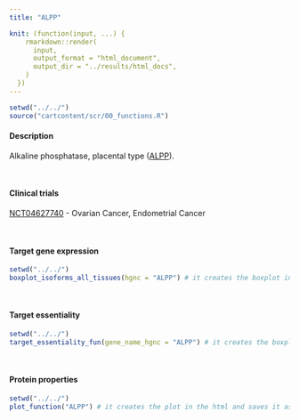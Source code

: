 ```yaml
---
title: "ALPP"

knit: (function(input, ...) {
    rmarkdown::render(
      input,
      output_format = "html_document",
      output_dir = "../results/html_docs",
    )
  })
---
```

<style>
img {
    max-width: 30cm;

}
</style>

```r
setwd("../../")
source("cartcontent/scr/00_functions.R")
```

<h4>Description</h4>
Alkaline phosphatase, placental type ([ALPP](https://www.uniprot.org/uniprot/P05187)). 

<br> 

<h4>Clinical trials</h4>
[NCT04627740](https://clinicaltrials.gov/ct2/show/NCT04627740) - Ovarian Cancer, Endometrial Cancer

<br>

<h4>Target gene expression</h4>
```r
setwd("../../")
boxplot_isoforms_all_tissues(hgnc = "ALPP") # it creates the boxplot in the html and saves it as .pdf in the plot/isoform_expression folder
```

<br>

<h4>Target essentiality</h4>
```r
setwd("../../")
target_essentiality_fun(gene_name_hgnc = "ALPP") # it creates the boxplot in the html and saves it as .pdf in the plot/target_essentiality folder
```

<br>

<h4>Protein properties</h4>
```r
setwd("../../")
plot_function("ALPP") # it creates the plot in the html and saves it as .pdf in the plot/protein_properties folder
```

